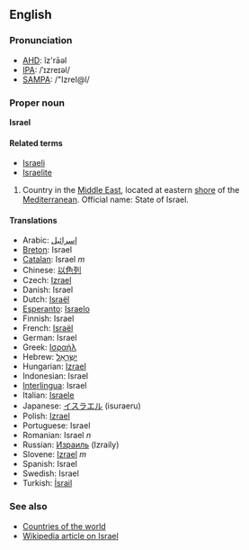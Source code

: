 ==English==
===Pronunciation===
*[[w:AHD|AHD]]: ĭz'rāəl
*[[w:IPA|IPA]]: /ˈɪzreɪəl/
*[[w:SAMPA|SAMPA]]: /"IzreI@l/

===Proper noun===
'''Israel'''

====Related terms====
*[[Israeli]]
*[[Israelite]]

# Country in the [[Middle East]], located at eastern [[shore]] of the [[Mediterranean]]. Official name: State of Israel.

====Translations====
*Arabic: [[إسرائيل]]
*[[Breton]]: Israel
*[[Catalan]]: Israel ''m''
*Chinese: [[以色列]]
*Czech: [[Izrael]]
*Danish: Israel
*Dutch: [[Israël]]
*[[Esperanto]]: [[Israelo]]
*Finnish: Israel
*French: [[Israël]]
*German: Israel
*Greek: [[Ισραήλ]]
*Hebrew: [[ישראל|יִשְרָאֵל]]
*Hungarian: [[Izrael]]
*Indonesian: Israel
*[[Interlingua]]: Israel
*Italian: [[Israele]]
*Japanese: [[イスラエル]] (isuraeru)
*Polish: [[Izrael]]
*Portuguese: Israel
*Romanian: Israel ''n''
*Russian: [[Израиль]] (Izraily)
*Slovene: [[Izrael]] ''m''
*Spanish: Israel
*Swedish: Israel
*Turkish: [[İsrail]]

===See also===
*[[Countries of the world]]
*[[w:Israel|Wikipedia article on Israel]]